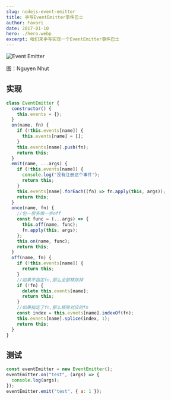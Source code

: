 ```yaml
---
slug: nodejs-event-emitter
title: 手写EventEmitter事件巴士
author: Favori
date: 2017-01-10
hero: ./hero.webp
excerpt: 咱们来手写实现一个EventEmitter事件巴士
---
```


![Event Emitter](./hero.webp)



<div className={"img-desc"}>图：Nguyen Nhut</div>

## 实现

```js
class EventEmitter {
  constructor() {
    this.events = {};
  }
  on(name, fn) {
    if (!this.events[name]) {
      this.events[name] = [];
    }
    this.events[name].push(fn);
    return this;
  }
  emit(name, ...args) {
    if (!this.events[name]) {
      console.log("没有注册这个事件");
      return this;
    }
    this.events[name].forEach((fn) => fn.apply(this, args));
    return this;
  }
  once(name, fn) {
    //包一层多做一步off
    const func = (...args) => {
      this.off(name, func);
      fn.apply(this, args);
    };
    this.on(name, func);
    return this;
  }
  off(name, fn) {
    if (!this.events[name]) {
      return this;
    }
    //如果不指定fn,那么全部移除掉
    if (!fn) {
      delete this.events[name];
      return this;
    }
    //如果指定了fn,那么移除对应的fn
    const index = this.evnets[name].indexOf(fn);
    this.evnets[name].splice(index, 1);
    return this;
  }
}
```

## 测试

```js
const eventEmitter = new EventEmitter();
eventEmitter.on("test", (args) => {
  console.log(args);
});
eventEmitter.emit("test", { a: 1 });
```
